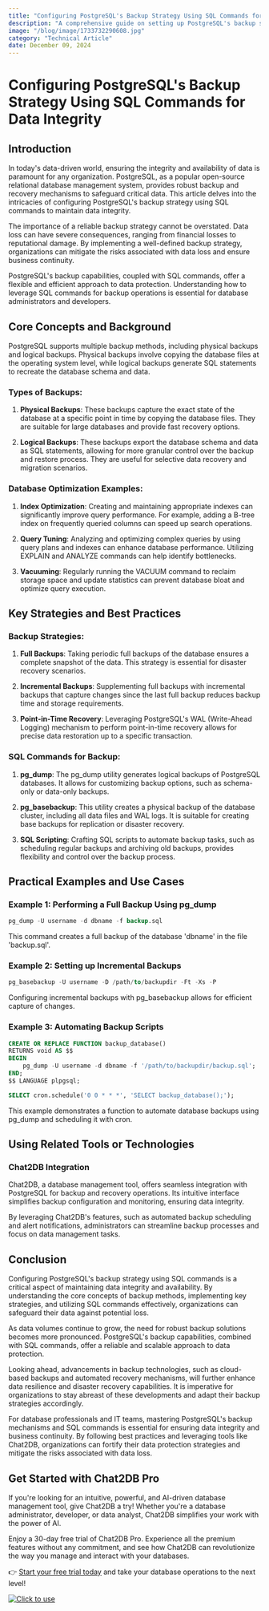 ```yaml
---
title: "Configuring PostgreSQL's Backup Strategy Using SQL Commands for Data Integrity"
description: "A comprehensive guide on setting up PostgreSQL's backup strategy using SQL commands to ensure data integrity."
image: "/blog/image/1733732290608.jpg"
category: "Technical Article"
date: December 09, 2024
---
```


# Configuring PostgreSQL's Backup Strategy Using SQL Commands for Data Integrity

## Introduction

In today's data-driven world, ensuring the integrity and availability of data is paramount for any organization. PostgreSQL, as a popular open-source relational database management system, provides robust backup and recovery mechanisms to safeguard critical data. This article delves into the intricacies of configuring PostgreSQL's backup strategy using SQL commands to maintain data integrity.

The importance of a reliable backup strategy cannot be overstated. Data loss can have severe consequences, ranging from financial losses to reputational damage. By implementing a well-defined backup strategy, organizations can mitigate the risks associated with data loss and ensure business continuity.

PostgreSQL's backup capabilities, coupled with SQL commands, offer a flexible and efficient approach to data protection. Understanding how to leverage SQL commands for backup operations is essential for database administrators and developers.

## Core Concepts and Background

PostgreSQL supports multiple backup methods, including physical backups and logical backups. Physical backups involve copying the database files at the operating system level, while logical backups generate SQL statements to recreate the database schema and data.

### Types of Backups:
1. **Physical Backups**: These backups capture the exact state of the database at a specific point in time by copying the database files. They are suitable for large databases and provide fast recovery options.

2. **Logical Backups**: These backups export the database schema and data as SQL statements, allowing for more granular control over the backup and restore process. They are useful for selective data recovery and migration scenarios.

### Database Optimization Examples:
1. **Index Optimization**: Creating and maintaining appropriate indexes can significantly improve query performance. For example, adding a B-tree index on frequently queried columns can speed up search operations.

2. **Query Tuning**: Analyzing and optimizing complex queries by using query plans and indexes can enhance database performance. Utilizing EXPLAIN and ANALYZE commands can help identify bottlenecks.

3. **Vacuuming**: Regularly running the VACUUM command to reclaim storage space and update statistics can prevent database bloat and optimize query execution.

## Key Strategies and Best Practices

### Backup Strategies:
1. **Full Backups**: Taking periodic full backups of the database ensures a complete snapshot of the data. This strategy is essential for disaster recovery scenarios.

2. **Incremental Backups**: Supplementing full backups with incremental backups that capture changes since the last full backup reduces backup time and storage requirements.

3. **Point-in-Time Recovery**: Leveraging PostgreSQL's WAL (Write-Ahead Logging) mechanism to perform point-in-time recovery allows for precise data restoration up to a specific transaction.

### SQL Commands for Backup:
1. **pg_dump**: The pg_dump utility generates logical backups of PostgreSQL databases. It allows for customizing backup options, such as schema-only or data-only backups.

2. **pg_basebackup**: This utility creates a physical backup of the database cluster, including all data files and WAL logs. It is suitable for creating base backups for replication or disaster recovery.

3. **SQL Scripting**: Crafting SQL scripts to automate backup tasks, such as scheduling regular backups and archiving old backups, provides flexibility and control over the backup process.

## Practical Examples and Use Cases

### Example 1: Performing a Full Backup Using pg_dump
```sql
pg_dump -U username -d dbname -f backup.sql
```
This command creates a full backup of the database 'dbname' in the file 'backup.sql'.

### Example 2: Setting up Incremental Backups
```sql
pg_basebackup -U username -D /path/to/backupdir -Ft -Xs -P
```
Configuring incremental backups with pg_basebackup allows for efficient capture of changes.

### Example 3: Automating Backup Scripts
```sql
CREATE OR REPLACE FUNCTION backup_database()
RETURNS void AS $$
BEGIN
    pg_dump -U username -d dbname -f '/path/to/backupdir/backup.sql';
END;
$$ LANGUAGE plpgsql;

SELECT cron.schedule('0 0 * * *', 'SELECT backup_database();');
```
This example demonstrates a function to automate database backups using pg_dump and scheduling it with cron.

## Using Related Tools or Technologies

### Chat2DB Integration
Chat2DB, a database management tool, offers seamless integration with PostgreSQL for backup and recovery operations. Its intuitive interface simplifies backup configuration and monitoring, ensuring data integrity.

By leveraging Chat2DB's features, such as automated backup scheduling and alert notifications, administrators can streamline backup processes and focus on data management tasks.

## Conclusion

Configuring PostgreSQL's backup strategy using SQL commands is a critical aspect of maintaining data integrity and availability. By understanding the core concepts of backup methods, implementing key strategies, and utilizing SQL commands effectively, organizations can safeguard their data against potential loss.

As data volumes continue to grow, the need for robust backup solutions becomes more pronounced. PostgreSQL's backup capabilities, combined with SQL commands, offer a reliable and scalable approach to data protection.

Looking ahead, advancements in backup technologies, such as cloud-based backups and automated recovery mechanisms, will further enhance data resilience and disaster recovery capabilities. It is imperative for organizations to stay abreast of these developments and adapt their backup strategies accordingly.

For database professionals and IT teams, mastering PostgreSQL's backup mechanisms and SQL commands is essential for ensuring data integrity and business continuity. By following best practices and leveraging tools like Chat2DB, organizations can fortify their data protection strategies and mitigate the risks associated with data loss.


## Get Started with Chat2DB Pro

If you're looking for an intuitive, powerful, and AI-driven database management tool, give Chat2DB a try! Whether you're a database administrator, developer, or data analyst, Chat2DB simplifies your work with the power of AI.

Enjoy a 30-day free trial of Chat2DB Pro. Experience all the premium features without any commitment, and see how Chat2DB can revolutionize the way you manage and interact with your databases.

👉 [Start your free trial today](https://chat2db.ai/pricing) and take your database operations to the next level!


[![Click to use](/image/blog/bg/chat2db.jpg)](https://chat2db.ai/)
